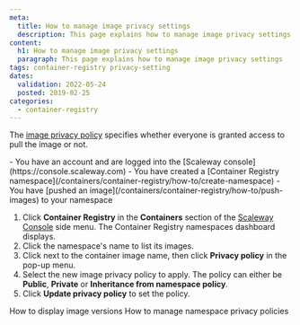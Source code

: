 ```yaml
---
meta:
  title: How to manage image privacy settings
  description: This page explains how to manage image privacy settings
content:
  h1: How to manage image privacy settings
  paragraph: This page explains how to manage image privacy settings
tags: container-registry privacy-setting
dates:
  validation: 2022-05-24
  posted: 2019-02-25
categories:
  - container-registry
---
```


The [image privacy policy](/containers/container-registry/concepts/#image-privacy-policies) specifies whether everyone is granted access to pull the image or not.

<Macro id="iam-requirements" />

<Message type="requirement">
  - You have an account and are logged into the [Scaleway console](https://console.scaleway.com) 
  - You have created a [Container Registry namespace](/containers/container-registry/how-to/create-namespace)
  - You have [pushed an image](/containers/container-registry/how-to/push-images) to your namespace 
</Message>

1. Click **Container Registry** in the **Containers** section of the [Scaleway Console](https://console.scaleway.com) side menu. The Container Registry namespaces dashboard displays.
2. Click the namespace's name to list its images.
3. Click <Icon name="more" /> next to the container image name, then click **Privacy policy** in the pop-up menu.
4. Select the new image privacy policy to apply. The policy can either be **Public**, **Private** or **Inheritance from namespace policy**.
5. Click **Update privacy policy** to set the policy.

<Navigation title="See Also">
  <PreviousButton to="/containers/container-registry/how-to/display-image-versions/">How to display image versions</PreviousButton>
  <NextButton to="/containers/container-registry/how-to/manage-namespace-privacy-policies/">How to manage namespace privacy policies</NextButton>
</Navigation>
